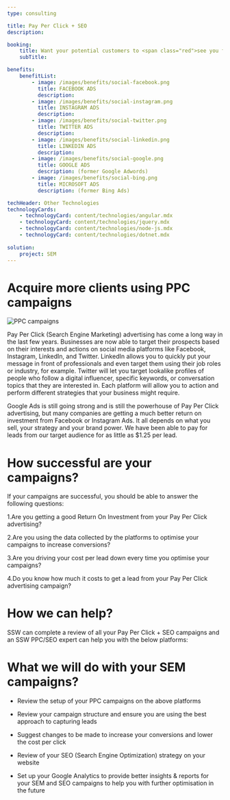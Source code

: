 ```yaml
---
type: consulting

title: Pay Per Click + SEO
description:

booking:
    title: Want your potential customers to <span class="red">see you first </span>?
    subTitle: 

benefits:
    benefitList:
        - image: /images/benefits/social-facebook.png
          title: FACEBOOK ADS
          description: 
        - image: /images/benefits/social-instagram.png
          title: INSTAGRAM ADS
          description: 
        - image: /images/benefits/social-twitter.png
          title: TWITTER ADS
          description: 
        - image: /images/benefits/social-linkedin.png
          title: LINKEDIN ADS
          description: 
        - image: /images/benefits/social-google.png
          title: GOOGLE ADS
          description: (former Google Adwords)
        - image: /images/benefits/social-bing.png
          title: MICROSOFT ADS
          description: (former Bing Ads)

techHeader: Other Technologies
technologyCards:
    - technologyCard: content/technologies/angular.mdx
    - technologyCard: content/technologies/jquery.mdx
    - technologyCard: content/technologies/node-js.mdx
    - technologyCard: content/technologies/dotnet.mdx
    
solution:
    project: SEM
---
```


# Acquire more clients using **PPC campaigns**

![PPC campaigns](../images/ppc-bigbanner.png)

Pay Per Click (Search Engine Marketing) advertising has come a long way in the last few years. Businesses are now able to target their prospects based on their interests and actions on social media platforms like Facebook, Instagram, LinkedIn, and Twitter. LinkedIn allows you to quickly put your message in front of professionals and even target them using their job roles or industry, for example. Twitter will let you target lookalike profiles of people who follow a digital influencer, specific keywords, or conversation topics that they are interested in. Each platform will allow you to action and perform different strategies that your business might require.

Google Ads is still going strong and is still the powerhouse of Pay Per Click advertising, but many companies are getting a much better return on investment from Facebook or Instagram Ads. It all depends on what you sell, your strategy and your brand power. We have been able to pay for leads from our target audience for as little as $1.25 per lead.


# How successful are your campaigns?

If your campaigns are successful, you should be able to answer the following questions:

1.Are you getting a good Return On Investment from your Pay Per Click advertising?

2.Are you using the data collected by the platforms to optimise your campaigns to increase conversions?

3.Are you driving your cost per lead down every time you optimise your campaigns?

4.Do you know how much it costs to get a lead from your Pay Per Click advertising campaign?


# How we can help?

SSW can complete a review of all your Pay Per Click + SEO campaigns and an SSW PPC/SEO expert can help you with the below platforms:

# What we will do with your SEM campaigns?

* Review the setup of your PPC campaigns on the above platforms

* Review your campaign structure and ensure you are using the best approach to capturing leads

* Suggest changes to be made to increase your conversions and lower the cost per click

* Review of your SEO (Search Engine Optimization) strategy on your website

* Set up your Google Analytics to provide better insights & reports for your SEM and SEO campaigns to help you with further optimisation in the future